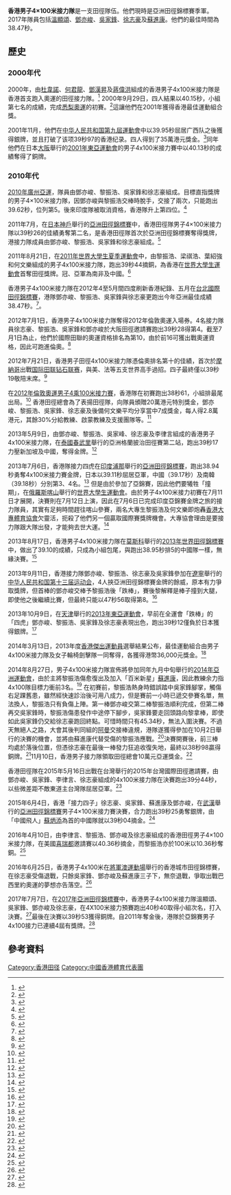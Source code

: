 {{MedalTableTop
|width = 250px}}
{{MedalCountry |{{HKG}}}}
{{MedalSport | [[400米接力賽跑|400米接力賽跑]]}}
{{MedalCompetition|[[中華人民共和國全國運動會|中華人民共和國全國運動會]]}}
{{MedalSilver | [[中華人民共和國第九屆運動會|2001 廣州]] | 400米接力賽跑}}
{{MedalCompetition|[[亞洲田徑錦標賽|亞洲田徑錦標賽]]}}
{{MedalSilver | [[2011年亞洲田徑錦標賽|2011 日本神戶]] | 400米接力賽跑}}
{{MedalGold | [[2013年亞洲田徑錦標賽|2013 印度浦那]] | 400米接力賽跑}}
{{MedalSilver | [[2015年亞洲田徑錦標賽|2015 中國武漢]] | 400米接力賽跑}}
{{MedalBronze | [[2017年亞洲田徑錦標賽|2017 印度布巴內什瓦爾]] | 400米接力賽跑}}
{{MedalCompetition|[[世界大學生運動會|世界大學生運動會]]}}
{{MedalBronze | [[2011年世界大學生夏季運動會|2011 中國深圳]] | 400米接力賽跑}}
{{MedalCompetition | [[東亞運動會|東亞運動會]]}}
{{MedalBronze | [[2001年東亞運動會|2001 大阪]] | 400米接力賽跑}}
{{MedalSilver | [[2013年東亞運動會|2013 天津]] | 400米接力賽跑}}
{{MedalCompetition | [[亞洲運動會|亞洲運動會]]}}
{{MedalBronze | [[2014年亞洲運動會|2014 仁川]] | 400米接力賽跑}}
{{MedalBottom}}

'''香港男子4×100米接力隊'''是一支田徑隊伍。他們現時是亞洲田徑錦標賽季軍。2017年隊員包括[[溫顯頌|溫顯頌]]、[[鄧亦峻|鄧亦峻]]、[[吳家鋒|吳家鋒]]、[[徐志豪|徐志豪]]及[[蘇進康|蘇進康]]。他們的最佳時間為38.47秒。

==歷史==
===2000年代===
2000年，由[[杜韋諾|杜韋諾]]、[[何君龍|何君龍]]、[[鄧漢昇|鄧漢昇]]及[[蔣偉洪|蔣偉洪]]組成的香港男子4x100米接力隊是香港首支跑入奧運的田徑接力隊。<ref>{{cite news|date=2013年1月11日|title=杜韋諾估佢唔到咁好波|url=http://orientaldaily.on.cc/cnt/sport/20130111/00286_006.html|newspaper=''[[東方日報_(香港)|東方日報 (香港)]]''}}</ref> 2000年9月29日，四人結果以40.15秒，小組第七名的成績，完成[[2000年夏季奧林匹克運動會田徑比賽|悉梨奧運]]的初賽。<ref>{{cite news|title=港接力隊跑第七無失禮|newspaper=''[[星島日報|星島日報]]''|url=http://std.stheadline.com/archive/fullstory.asp?andor=or&year1=2000&month1=9&day1=30&year2=2000&month2=9&day2=30&category=all&id=20000930c06&keyword1=&keyword2=|date=2000年9月30日}}</ref>這讓他們在2001年獲得香港最佳運動組合獎。

2001年11月，他們在[[中华人民共和国第九屆運動會|中华人民共和国第九屆運動會]]中以39.95秒屈居广西队之後獲得銀牌，並且打破了该项39秒97的香港纪录。四人得到了35萬港元獎金。<ref>{{cite news|title=九运-香港田径队首次挂银 四小伙平分三十五万|url=http://sports.sina.com.cn/o/2001-11-23/23208455.shtml|date=2001年11月23日|publisher=''[[新浪|新浪]] (中国新闻网)''}}</ref>同年他們在日本[[大阪市|大阪]]舉行的[[2001年東亞運動會|2001年東亞運動會]]的男子4x100米接力賽中以40.13秒的成績奪得了銅牌。

===2010年代===
[[2010年亞洲運動會|2010年廣州亞運]]，隊員由鄧亦峻、黎振浩、吳家鋒和徐志豪組成。目標直指獎牌的男子4×100米接力隊，因鄧亦峻與黎振浩交棒時脫手，交接了兩次，只能跑出39.62秒，位列第5。後來印度隊被取消資格，香港隊升上第四位。<ref>{{cite newspaper|url=http://news.sina.com.hk/news/20101127/-1-1932142/1.html?rtext|title=39歲陳枷彣 港最老摘銅|date=2010年11月27日|newspaper=''[[新浪_(明報)|新浪 (明報)]]''|deadurl=yes|archiveurl=https://web.archive.org/web/20140905081549/http://news.sina.com.hk/news/20101127/-1-1932142/1.html?rtext|archivedate=2014年9月5日}}</ref>

2011年7月，在[[日本|日本]][[神戶|神戶]]舉行的[[2011年亞洲田徑錦標賽|亞洲田徑錦標賽]]中，香港田徑隊男子4×100米接力隊以39秒26的佳績勇奪第二名，是香港田徑隊首次於亞洲田徑錦標賽奪得獎牌，港接力隊成員由鄧亦峻、黎振浩、吳家鋒和徐志豪組成。<ref>{{cite web|url=http://paper.wenweipo.com/2011/07/11/SP1107110029.htm|title=亞洲田徑錦標賽 港男4x100米接力隊勇奪亞軍|publisher=''[[文汇报_(香港)|文匯報]]''|date=2011年7月11日}}</ref>

2011年8月21日，在[[2011年世界大學生夏季運動會|2011年世界大學生夏季運動會]]中，由黎振浩、梁祺浩、葉紹強和何文樂組成的男子4x100米接力隊，跑出39秒44摘銅，為香港在[[世界大學生運動會|世界大學生運動會]]首奪田徑獎牌。冠、亞軍為南非及中國。<ref>{{cite news|url=http://std.stheadline.com/archive/fullstory.asp?andor=or&year1=2011&month1=8&day1=22&year2=2011&month2=8&day2=22&category=all&id=20110822c13&keyword1=&keyword2=|title=接力摘銅創港歷史|newspaper=''[[星島日報|星島日報]]''}}</ref>

香港男子4x100米接力隊在2012年4至5月間四度刷新香港紀錄、五月在[[台北國際田徑錦標賽|台北國際田徑錦標賽]]，港隊鄧亦峻、黎振浩、吳家鋒與徐志豪更跑出今年亞洲最佳成績38.47秒。<ref>{{cite web|url=http://www.metrohk.com.hk/?cmd=detail&id=190407|title=港奧團整裝待發|accessdate=2013年7月8日|publisher=都市日報}}</ref>。

2012年7月1日，香港男子4x100米接力隊奪得2012年倫敦奧運入場券。4名接力隊員徐志豪、黎振浩、吳家鋒和鄧亦峻於大阪田徑邀請賽跑出39秒28得第4。截至7月1日為止，他們於國際田聯的奧運資格排名為第10，由於前16可獲出戰奧運資格，因此可跑進倫奧。<ref>{{cite web|url=http://the-sun.on.cc/cnt/sport/20120702/00514_004.html|date=2012年7月2日|title=港男子4x100接力隊衝入倫奧|publisher=''[[太陽報_(香港)|太陽報 (香港)]]''}}</ref>

2012年7月21日，香港男子田徑4x100米接力隊憑倫奧排名第十的佳績，首次於[[摩納哥|摩納哥]]出戰[[国际田联钻石联赛|国际田联钻石联赛]]，與美、法等五支世界高手過招。四子最終僅以39秒19敬陪末席。<ref>{{cite web|url=http://news.sina.com.hk/news/20120722/-22-2725036/1.html|title=港接力隊包尾收穫不菲|date=2012年7月22日|publisher=新浪(星島日報)}}{{dead link|date=2018年5月 |bot=InternetArchiveBot |fix-attempted=yes }}</ref>

在[[2012年夏季奧林匹克運動會田徑比賽－男子4×100公尺接力|2012年倫敦奧運男子4乘100米接力賽]]，香港隊在初賽跑出38秒61，小組排最尾出局。<ref>{{cite web|url=http://www.hkheadline.com/olympic/instant_news_content.asp?id=20120811c080528&cat=c|title=男子4乘100接力港隊初賽出局|date=2012年8月11日|publisher=頭條日報}}</ref> 香港田徑總會為了表揚田徑隊，向隊員頒贈20萬港元特別獎金，鄧亦峻、黎振浩、吳家鋒、徐志豪及後備何文樂平均分享當中7成獎金，每人得2.8萬港元，其餘30%分給教練、啟蒙教練及支援團隊等。<ref>{{cite newspaper|url=http://the-sun.on.cc/cnt/sport/20120928/00514_002.html|title=港奧運田徑隊瓜分20萬獎金|newspaper=''[[太陽報_(香港)|太陽報 (香港)]]''|date=2012年9月28日}}</ref>

2013年5月9日，由鄧亦峻、黎振浩、吳家峰、徐志豪及李律言組成的香港男子4x100米接力隊，在[[泰國|泰國]][[春武里|春武里]]舉行的亞洲格蘭披治田徑賽第二站，跑出39秒17力壓新加坡及中國，奪得金牌。<ref>{{cite web|url=http://orientaldaily.on.cc/cnt/sport/20130510/00286_007.html|date=2013年5月10日|title=港4x100接力隊泰國稱王|publisher=''[[東方日報_(香港)|東方日報 (香港)]]''}}</ref>

2013年7月6日，香港隊接力四虎在[[印度|印度]][[浦那|浦那]]舉行的[[2013年亞洲田徑錦標賽|亞洲田徑錦標賽]]，跑出38.94秒勇奪4x100米接力賽金牌，日本以39.11秒屈居亞軍，中國（39.17秒）及南韓（39.18秒）分別第3、4名。<ref>{{cite web|url=http://the-sun.on.cc/cnt/sport/20130707/00514_011.html|date=2013年7月7日|title=港隊亞洲賽4x100米接力奪金|publisher=''[[東方日報_(香港)|東方日報 (香港)]]''}}</ref> 但是由於參加了亞錦賽，因此他們要犧牲「撞期」，在[[俄羅斯|俄羅斯]][[喀山|喀山]]舉行的[[世界大學生運動會|世界大學生運動會]]。由於男子4x100米接力初賽在7月11日才展開，決賽則在7月12日上演，因此在7月6日已完成印度亞錦賽金牌之旅的接力隊員，其實有足夠時間趕往喀山參賽，兩名大專生黎振浩及何文樂即炮轟[[香港大專體育協會|香港大專體育協會]]欠靈活，扼殺了他們另一個贏取國際賽獎牌機會。大專協會理由是要接力隊跟大隊出發，才能夠去世大運。<ref>{{cite web|url=http://hk.apple.nextmedia.com/sports/art/20130710/18329179|date=2013年7月10日|title=亞洲1哥怒轟大專體協|publisher=''[[蘋果日報|蘋果日報]]''}}</ref>

2013年8月17日，香港男子4x100米接力隊在[[莫斯科|莫斯科]]舉行的[[2013年世界田徑錦標賽|2013年世界田徑錦標賽]]中，做出了39.10的成績，只成為小組包尾，與跑出38.95秒排5的中國隊一樣，無緣決賽。<ref>{{cite web|url=http://hk.apple.nextmedia.com/realtime/sports/20130818/51654344|date=2013年8月18日|title=【田徑世錦賽】港接力隊無緣決賽|newspaper=''[[蘋果日報|蘋果日報]]''}}</ref>

2013年9月11日，香港接力隊鄧亦峻、黎振浩、徐志豪及吳家鋒參加在[[遼寧|遼寧]]舉行的[[中华人民共和国第十三届运动会|中华人民共和国第十三届运动会]]，4人挾亞洲田徑錦標賽金牌的餘威，原本有力爭取獎牌，但首棒的鄧亦峻交棒予黎振浩後「跌棒」，賽後黎解釋是棒子撞到大腿，即使他之後繼續比賽，但最終只能以47秒56取得第8。<ref>{{cite web|url=http://orientaldaily.on.cc/cnt/sport/20130912/00286_007.html|date=2013年9月12日|title=阿寶獎牌斷纜僅排50|publisher=''[[東方日報_(香港)|東方日報 (香港)]]''}}</ref>

2013年10月9日，在[[天津|天津]]舉行的[[2013年東亞運動會|2013年東亞運動會]]，早前在全運會「跌棒」的「四虎」鄧亦峻、黎振浩、吳家鋒及徐志豪表現出色，跑出39秒12僅負於日本獲得銀牌。<ref>{{cite web|url=http://orientaldaily.on.cc/cnt/sport/20131010/00286_001.html|date=2013年10月10日|title=香港武術好揪得|publisher=''[[東方日報_(香港)|東方日報 (香港)]]''}}</ref>

2014年3月13日，2013年度[[香港傑出運動員|香港傑出運動員]]選舉結果公布，最佳運動組合由男子4x100米接力隊及女子輪椅劍擊隊一同奪得，各獲得港幣36,000元獎金。<ref>{{cite web|url=http://www.hkdailynews.com.hk/NewsDetail/index/92462|title=【體育】傑出運動員選舉 李慧詩冧莊星中之星|date=2014年3月13日|publisher=''[[新報_(香港)|新報]]''|deadurl=yes|archiveurl=https://web.archive.org/web/20140905095551/http://www.hkdailynews.com.hk/NewsDetail/index/92462|archivedate=2014年9月5日}}</ref>

2014年8月27日，男子4x100米接力隊宣佈將參加同年九月中旬舉行的[[2014年亞洲運動會|2014年亞洲運動會]]，由於主將黎振浩傷愈復出及加入「百米新星」[[蘇進康|蘇進康]]，因此教練余力指4x100隊目標力衝前3名。<ref>{{cite web|url=http://orientaldaily.on.cc/cnt/sport/20140828/00286_003.html|date=2014年8月28日|title=仁川亞運港接力隊衝獎牌|publisher=''[[東方日報_(香港)|東方日報 (香港)]]''}}</ref> 在初賽前，黎振浩熱身時錯誤踏中吳家鋒腳掌，觸傷右足踝舊患，雖然經快速診治後可用八成力，但是賽前一小時已遞交參賽名單，無法換人，黎振浩只有負傷上陣。第一棒鄧亦峻交第二棒黎振浩順利完成，但第二棒再交吳家鋒時，黎振浩傷患發作中途停下腳步，吳家鋒要走回頭路向黎拿棒，即使如此吳家鋒仍交給徐志豪跑回終點。可惜時間只有45.34秒，無法入圍決賽。不過天無絕人之路，大會其後判同組的[[阿曼|阿曼]]交接棒違規，港隊遂獲得參加在10月2日舉行的決賽的機會，並將由蘇進康代替受傷的黎振浩應戰。<ref>{{cite web|url=http://orientaldaily.on.cc/cnt/sport/20140930/00286_012.html|date=2014年9月30日|title=港接力隊過山車式闖決賽|publisher=''[[東方日報_(香港)|東方日報 (香港)]]''}}</ref>決賽開賽後，前三棒均處於落後位置，但憑徐志豪在最後一棒發力狂追收復失地，最終以38秒98贏得銅牌。<ref>{{cite web|url=http://orientaldaily.on.cc/cnt/sport/20141003/00286_002.html|date=2014年10月3日|title=港接力隊奮力摘銅|publisher=''[[東方日報_(香港)|東方日報 (香港)]]''}}</ref>11月10日，香港男子接力隊領取田徑總會10萬元亞運獎金。<ref>{{cite news|url=http://news.mingpao.com/pns/%E9%BB%8E%E6%8C%AF%E6%B5%A9%E6%96%BD%E6%89%8B%E8%A1%93%20%20%E6%98%8E%E5%B9%B4%E7%BC%BA%E9%99%A3/web_tc/article/20141111/s00015/1415643737935|title=黎振浩施手術 明年缺陣|date=2014年11月11日|newspaper=''[[明報|明報]]''}}</ref>

香港田徑隊在2015年5月16日出戰在台灣舉行的2015年台灣國際田徑邀請賽，由鄧亦峻、吳家鋒、李律言、徐志豪組成的4x100米接力隊在決賽跑出39分44秒，以些微差距不敵東道主台灣隊屈居亞軍。<ref>{{cite news|url=http://hk.on.cc/hk/bkn/cnt/sport/20150516/bkn-20150516202800840-0516_00882_001.html|title=香港田徑接力隊台灣奪兩銀！|date=2015年5月16日|newspaper=''[[東方日報_(香港)|東方日報 (香港)]]''}}</ref>

2015年6月4日，香港「接力四子」徐志豪、吳家鋒、蘇進康及鄧亦峻，在[[武漢|武漢]]舉行的[[亞洲田徑錦標賽|亞洲田徑錦標賽]]男子4×100米接力賽決賽，合力跑出39秒25勇奪銀牌，由「中國飛人」[[蘇炳添|蘇炳添]]為首的中國隊就以39秒04摘金。<ref>{{cite news|url=http://orientaldaily.on.cc/cnt/sport/20150605/00286_008.html|title=港男接力隊亞洲田徑賽摘銀|date=2015年6月5日|newspaper=''[[東方日報_(香港)|東方日報 (香港)]]''|accessdate=2015年6月5日|archive-date=2016年3月4日|archive-url=https://web.archive.org/web/20160304211750/http://orientaldaily.on.cc/cnt/sport/20150605/00286_008.html|dead-url=no}}</ref>

2016年4月10日，由李律言、黎振浩、鄧亦峻及徐志豪組成的香港田徑男子4×100米接力隊，在美國[[喜瑞都|喜瑞都]]邀請賽以40.36秒摘金，而黎振浩亦於100米以10.36秒奪銅。<ref>{{cite news|url=http://news.mingpao.com/pns/dailynews/web_tc/article/20160411/s00015/1460312218378|date=2016年4月11日|title=體壇快訊：香港4x100接力隊美國賽摘金|newspaper=''[[明報|明報]]''}}</ref>

2016年6月25日，香港男子4x100米在[[將軍澳運動場|將軍澳運動場]]舉行的香港城市田徑錦標賽，在徐志豪受傷退戰，只餘吳家鋒、鄧亦峻及蘇進康三子下，無奈退戰，爭取出戰巴西里約奧運的夢想亦告落空。<ref>{{cite news|url=http://hk.apple.nextmedia.com/realtime/sports/20160626/55280865|date=2016年6月26日|title=【里約奧運】男子接力隊 宣佈無緣參賽|newspaper=''[[蘋果日報|蘋果日報]]''}}</ref>

2017年7月7日，在[[2017年亞洲田徑錦標賽|2017年亞洲田徑錦標賽]]中，香港男子4x100米接力隊溫顯頌、吳家鋒、鄧亦峻及徐志豪，在4X100米接力預賽跑出40秒40取得小組次名，打入決賽。<ref>{{cite news|url=http://hk.on.cc/hk/bkn/cnt/sport/20170707/bkn-20170707183354819-0707_00882_001.html|title=亞洲賽　港男接力隊衝入決賽|date=2017年7月7日|newspaper=''[[東方日報_(香港)|東方日報 (香港)]]''}}</ref>最後在決賽以39秒53獲得銅牌。自2011年奪金後，港隊於亞錦賽男子4x100接力已連續4屆有獎牌。<ref>{{cite news|url=http://hk.on.cc/hk/bkn/cnt/sport/20170709/bkn-20170709002245814-0709_00882_001.html?eventsection=hk_sport&eventid=402883474e93b191014e9c917ac06728|title=亞錦賽　4屆都有牌！港隊男子4x100米奪銅|date=2017年7月7日|newspaper=''[[東方日報_(香港)|東方日報 (香港)]]''}}</ref>

==參考資料==
{{reflist|25em}}

[[Category:香港田径|Category:香港田径]]
[[Category:中國香港體育代表團|Category:中國香港體育代表團]]